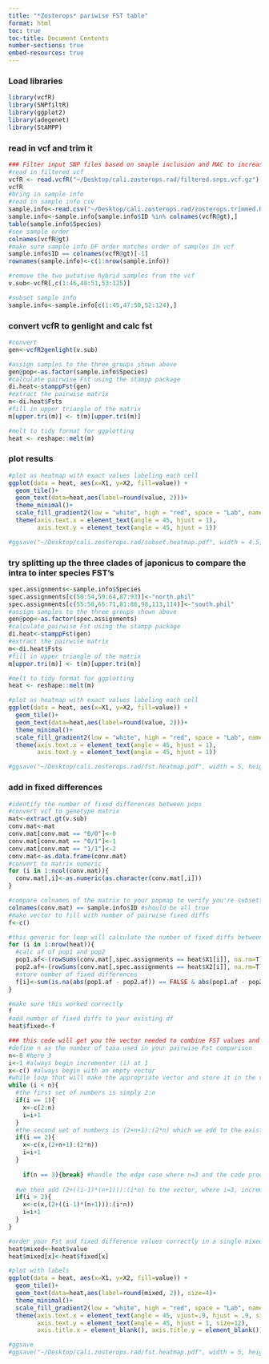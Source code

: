 ```yaml
---
title: "*Zosterops* pariwise FST table"
format: html
toc: true
toc-title: Document Contents
number-sections: true
embed-resources: true
---
```


### Load libraries
```r
library(vcfR)
library(SNPfiltR)
library(ggplot2)
library(adegenet)
library(StAMPP)
```

### read in vcf and trim it
```r
### Filter input SNP files based on smaple inclusion and MAC to increase signal to noise ratio
#read in filtered vcf
vcfR <- read.vcfR("~/Desktop/cali.zosterops.rad/filtered.snps.vcf.gz")
vcfR
#bring in sample info
#read in sample info csv
sample.info<-read.csv("~/Desktop/cali.zosterops.rad/zosterops.trimmed.RAD.sampling.csv")
sample.info<-sample.info[sample.info$ID %in% colnames(vcfR@gt),]
table(sample.info$Species)
#see sample order
colnames(vcfR@gt)
#make sure sample info DF order matches order of samples in vcf
sample.info$ID == colnames(vcfR@gt)[-1]
rownames(sample.info)<-c(1:nrow(sample.info))

#remove the two putative hybrid samples from the vcf
v.sub<-vcfR[,c(1:46,48:51,53:125)]

#subset sample info
sample.info<-sample.info[c(1:45,47:50,52:124),]
```

### convert vcfR to genlight and calc fst
```r
#convert
gen<-vcfR2genlight(v.sub)

#assign samples to the three groups shown above
gen@pop<-as.factor(sample.info$Species)
#calculate pairwise Fst using the stampp package
di.heat<-stamppFst(gen)
#extract the pairwise matrix
m<-di.heat$Fsts
#fill in upper triangle of the matrix
m[upper.tri(m)] <- t(m)[upper.tri(m)]

#melt to tidy format for ggplotting
heat <- reshape::melt(m)
```

### plot results
```r
#plot as heatmap with exact values labeling each cell
ggplot(data = heat, aes(x=X1, y=X2, fill=value)) + 
  geom_tile()+
  geom_text(data=heat,aes(label=round(value, 2)))+
  theme_minimal()+
  scale_fill_gradient2(low = "white", high = "red", space = "Lab", name="Fst") +
  theme(axis.text.x = element_text(angle = 45, hjust = 1),
        axis.text.y = element_text(angle = 45, hjust = 1))

#ggsave("~/Desktop/cali.zosterops.rad/subset.heatmap.pdf", width = 4.5, height = 3, units= "in")
```

### try splitting up the three clades of japonicus to compare the intra to inter species FST's
```r
spec.assignments<-sample.info$Species
spec.assignments[c(50:54,59:64,87:93)]<-"north.phil"
spec.assignments[c(55:58,65:71,81:86,98,113,114)]<-"south.phil"
#assign samples to the three groups shown above
gen@pop<-as.factor(spec.assignments)
#calculate pairwise Fst using the stampp package
di.heat<-stamppFst(gen)
#extract the pairwise matrix
m<-di.heat$Fsts
#fill in upper triangle of the matrix
m[upper.tri(m)] <- t(m)[upper.tri(m)]

#melt to tidy format for ggplotting
heat <- reshape::melt(m)

#plot as heatmap with exact values labeling each cell
ggplot(data = heat, aes(x=X1, y=X2, fill=value)) + 
  geom_tile()+
  geom_text(data=heat,aes(label=round(value, 2)))+
  theme_minimal()+
  scale_fill_gradient2(low = "white", high = "red", space = "Lab", name="Fst") +
  theme(axis.text.x = element_text(angle = 45, hjust = 1),
        axis.text.y = element_text(angle = 45, hjust = 1))

#ggsave("~/Desktop/cali.zosterops.rad/fst.heatmap.pdf", width = 5, height = 3, units= "in")
```

### add in fixed differences
```r
#identify the number of fixed differences between pops
#convert vcf to genotype matrix
mat<-extract.gt(v.sub)
conv.mat<-mat
conv.mat[conv.mat == "0/0"]<-0
conv.mat[conv.mat == "0/1"]<-1
conv.mat[conv.mat == "1/1"]<-2
conv.mat<-as.data.frame(conv.mat)
#convert to matrix numeric
for (i in 1:ncol(conv.mat)){
  conv.mat[,i]<-as.numeric(as.character(conv.mat[,i]))
}

#compare colnames of the matrix to your popmap to verify you're subsetting correctly
colnames(conv.mat) == sample.info$ID #should be all true
#make vector to fill with number of pairwise fixed diffs
f<-c()

#this generic for loop will calculate the number of fixed diffs between each of your designated pops
for (i in 1:nrow(heat)){
  #calc af of pop1 and pop2
  pop1.af<-(rowSums(conv.mat[,spec.assignments == heat$X1[i]], na.rm=T)/(rowSums(is.na(conv.mat[,spec.assignments == heat$X1[i]]) == FALSE)))/2
  pop2.af<-(rowSums(conv.mat[,spec.assignments == heat$X2[i]], na.rm=T)/(rowSums(is.na(conv.mat[,spec.assignments == heat$X2[i]]) == FALSE)))/2
  #store number of fixed differences
  f[i]<-sum(is.na(abs(pop1.af - pop2.af)) == FALSE & abs(pop1.af - pop2.af) == 1) #find fixed SNPs and add to vector
}

#make sure this worked correctly
f
#add number of fixed diffs to your existing df
heat$fixed<-f

### this code will get you the vector needed to combine FST values and fixed differences into a single vector split by 
#define n as the number of taxa used in your pairwise Fst comparison
n<-8 #here 3
i<-1 #always begin incrementer (i) at 1
x<-c() #always begin with an empty vector
#while loop that will make the appropriate vector and store it in the variable 'x'
while (i < n){
  #the first set of numbers is simply 2:n
  if(i == 1){
    x<-c(2:n)
    i=i+1
  }
  #the second set of numbers is (2+n+1):(2*n) which we add to the existing vector
  if(i == 2){
    x<-c(x,(2+n+1):(2*n))
    i=i+1
  }
  
    if(n == 3){break} #handle the edge case where n=3 and the code proceeds to the next step even though it is in violation of the outside while loop, because it tests all internal statements before looping back to the top to test the while loop condition
  
  #we then add (2+((i-1)*(n+1))):(i*n) to the vector, where i=3, incrememnt i by 1, and continue adding this vector to the growing vector until i = n-1
  if(i > 2){
    x<-c(x,(2+((i-1)*(n+1))):(i*n))
    i=i+1
  }
}

#order your Fst and fixed difference values correctly in a single mixed vector to plot the Fst values above and # of fixed differences below the diagonal in the heatmap, using the vector you just created (named 'x')
heat$mixed<-heat$value
heat$mixed[x]<-heat$fixed[x]

#plot with labels
ggplot(data = heat, aes(x=X1, y=X2, fill=value)) + 
  geom_tile()+
  geom_text(data=heat,aes(label=round(mixed, 2)), size=4)+
  theme_minimal()+
  scale_fill_gradient2(low = "white", high = "red", space = "Lab", name="Fst") +
  theme(axis.text.x = element_text(angle = 45, vjust=.9, hjust = .9, size=12),
        axis.text.y = element_text(angle = 45, hjust = 1, size=12),
        axis.title.x = element_blank(), axis.title.y = element_blank())

#ggsave
#ggsave("~/Desktop/cali.zosterops.rad/fst.heatmap.pdf", width = 5, height = 4, units= "in")
```

